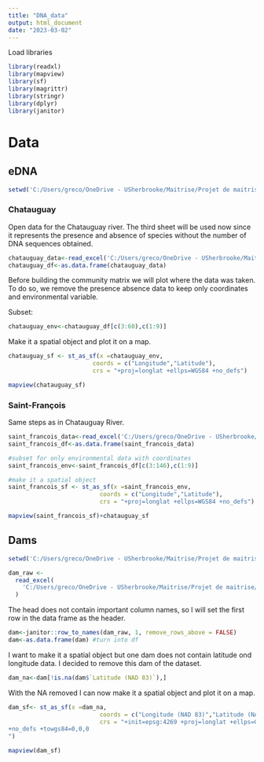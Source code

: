 ```yaml
---
title: "DNA_data"
output: html_document
date: "2023-03-02"
---
```


Load libraries 
```r
library(readxl)
library(mapview)
library(sf)
library(magrittr)
library(stringr)
library(dplyr)
library(janitor)
```


# Data

## eDNA
```r
setwd('C:/Users/greco/OneDrive - USherbrooke/Maitrise/Projet de maitrise/data/ADN/raw')

```

### Chatauguay

Open data for the Chatauguay river. The third sheet will be used now since it represents the presence and absence of species without the number of DNA sequences obtained. 
```r
chatauguay_data<-read_excel('C:/Users/greco/OneDrive - USherbrooke/Maitrise/Projet de maitrise/data/ADN/raw/Résultat_ADNe_Chatauguay_2021_.xlsx',sheet='présence_absence')
chatauguay_df<-as.data.frame(chatauguay_data) 
```

Before building the community matrix we will plot where the data was taken. To do so, we remove the presence absence data to keep only coordinates and environmental variable. 

Subset:
```r
chatauguay_env<-chatauguay_df[c(3:60),c(1:9)]
```

Make it a spatial object and plot it on a map.
```r
chatauguay_sf <- st_as_sf(x =chatauguay_env, 
                        coords = c("Longitude","Latitude"),
                        crs = "+proj=longlat +ellps=WGS84 +no_defs")

mapview(chatauguay_sf)
```

### Saint-François

Same steps as in Chatauguay River.
```r
saint_francois_data<-read_excel('C:/Users/greco/OneDrive - USherbrooke/Maitrise/Projet de maitrise/data/ADN/raw/Résultat_ADNe_Saint-François_2021_.xlsx',sheet='présence_absence')
saint_francois_df<-as.data.frame(saint_francois_data)

#subset for only environmental data with coordinates
saint_francois_env<-saint_francois_df[c(3:146),c(1:9)]

#make it a spatial object
saint_francois_sf <- st_as_sf(x =saint_francois_env, 
                          coords = c("Longitude","Latitude"),
                          crs = "+proj=longlat +ellps=WGS84 +no_defs")

mapview(saint_francois_sf)+chatauguay_sf

```

## Dams

```r
setwd('C:/Users/greco/OneDrive - USherbrooke/Maitrise/Projet de maitrise/data/environment')

dam_raw <-
  read_excel(
    'C:/Users/greco/OneDrive - USherbrooke/Maitrise/Projet de maitrise/data/environment/repertoire_des_barrages.xls'
  )

```

The head does not contain important column names, so I will set the first row in the data frame as the header. 
```r
dam<-janitor::row_to_names(dam_raw, 1, remove_rows_above = FALSE) 
dam<-as.data.frame(dam) #turn into df
```
I want to make it a spatial object but one dam does not contain latitude ond longitude data. I decided to remove this dam of the dataset. 
```r
dam_na<-dam[!is.na(dam$`Latitude (NAD 83)`),]
```
With the NA removed I can now make it a spatial object and plot it on a map. 
```r
dam_sf<- st_as_sf(x =dam_na, 
                          coords = c("Longitude (NAD 83)","Latitude (NAD 83)"),
                          crs = "+init=epsg:4269 +proj=longlat +ellps=GRS80 +datum=NAD83
+no_defs +towgs84=0,0,0
") 

mapview(dam_sf)
```





